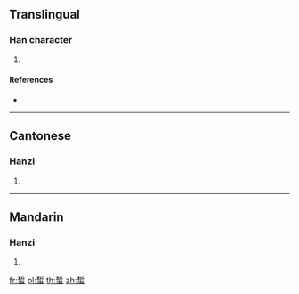 {{character info/new}}
==Translingual==

===Han character===
{{Han char|rn=142|rad=虫|as=08|sn=14|four=42136|canj=DLLMI}}

# {{defn|Han|sort=虫08}}

====References====
* {{Han ref|kx=1086.130|dkj=33156|dj=1553.180|hdz=42860.010|uh=8724|ud=34596|bh=E3F1|bd=58353}}

----

==Cantonese==

===Hanzi===
{{yue-hanzi|jyut=|y=si1}}

# {{defn|lang=yue|sort=虫08}}

----

==Mandarin==

===Hanzi===
{{cmn-hanzi|pin=[[sī]] ([[si1]])|wg=ssu<sup>1</sup>}}

# {{defn|lang=cmn|sort=虫08}}

[[fr:蜤]]
[[pl:蜤]]
[[th:蜤]]
[[zh:蜤]]